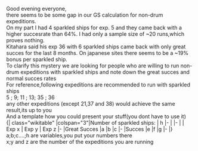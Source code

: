 Good evening everyone,<br>
there seems to be some gap in our GS calculation for non-drum expeditions.<br>
On my part I had 4 sparkled ships for exp. 5 and they came back with a higher succesrate than 64%. I had only a sample size of ~20 runs,which proves nothing.<br>
Kitahara said his exp 36 with 6 sparkled ships came back with only great succes for the last 8 months. On japanese sites there seems to be a ~19% bonus per sparkled ship.<br>
To clarify this mystery we are looking for people who are willing to run non-drum expeditions with sparkled ships and note down the great succes and normal succes rates<br>
For reference,following expeditions are recommended to run with sparkled ships<br> 5 ; 9; 11 ; 13; 35 ; 36<br>
any other expeditions (except 21,37 and 38) would achieve the same result,its up to you<br>
And a template how you could present your stuff(you dont have to use it)<br>
{| class="wikitable"
|colspan="3"|Number of sparkled ships:
| h
|-
|
|-
|
| Exp x
| Exp y
| Exp z
|-
|Great Succes
|a
|b
|c
|-
|Succes
|e
|f
|g
|-
|}
<br>
a;b;c....;h are variables,you put your numbers there<br>
x;y and z are the number of the expeditions you are running <ac_metadata title="Looking for Testsubjects" notify_everyone="1431476372"> </ac_metadata>